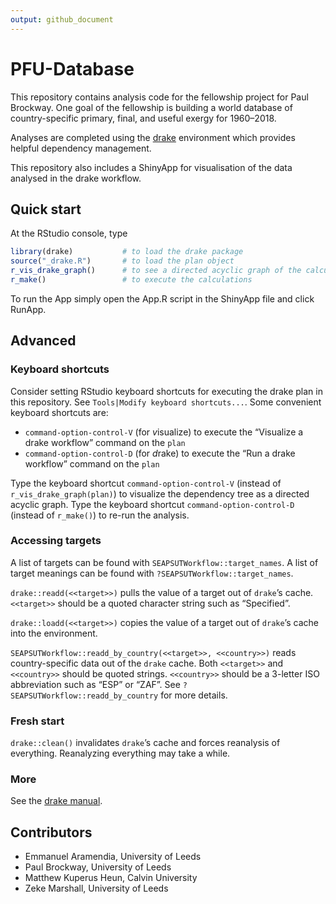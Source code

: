 ```yaml
---
output: github_document
---
```


<!-- *********** -->
<!-- Note: README.md is generated from README.Rmd.   -->
<!-- Be sure to edit README.Rmd and generate the README.md file by Cmd/Ctl-shift-K -->
<!-- *********** -->


# PFU-Database

This repository contains analysis code for the fellowship project for Paul Brockway.
One goal of the fellowship is building a world database of country-specific primary, final, and useful exergy 
for 1960--2018.

Analyses are completed using the [drake](https://github.com/ropensci/drake) environment
which provides helpful dependency management. 

This repository also includes a ShinyApp for visualisation of the data analysed in the drake workflow.

## Quick start

At the RStudio console, type

``` r
library(drake)           # to load the drake package   
source("_drake.R")       # to load the plan object
r_vis_drake_graph()      # to see a directed acyclic graph of the calculations that will take place   
r_make()                 # to execute the calculations
```

To run the App simply open the App.R script in the ShinyApp file and click RunApp.

## Advanced

### Keyboard shortcuts

Consider setting RStudio keyboard shortcuts for executing the drake plan in this repository.
See `Tools|Modify keyboard shortcuts...`.
Some convenient keyboard shortcuts are:

* `command-option-control-V` (for *v*isualize) to execute the "Visualize a drake workflow" command on the `plan`
* `command-option-control-D` (for *d*rake) to execute the "Run a drake workflow" command on the `plan`

Type the keyboard shortcut `command-option-control-V`
(instead of `r_vis_drake_graph(plan)`) 
to visualize the dependency tree as a directed acyclic graph.
Type the keyboard shortcut `command-option-control-D`
(instead of `r_make()`) to re-run the analysis.


### Accessing targets

A list of targets can be found with `SEAPSUTWorkflow::target_names`.
A list of target meanings can be found with `?SEAPSUTWorkflow::target_names`.

`drake::readd(<<target>>)` pulls the value of a target out of `drake`'s cache. 
`<<target>>` should be a quoted character string such as "Specified".

`drake::loadd(<<target>>)` copies the value of a target out of `drake`'s cache into the environment.

`SEAPSUTWorkflow::readd_by_country(<<target>>, <<country>>)` reads country-specific data out of the `drake` cache.
Both `<<target>>` and `<<country>>` should be quoted strings.
`<<country>>` should be a 3-letter ISO abbreviation such as "ESP" or "ZAF".
See `?SEAPSUTWorkflow::readd_by_country` for more details.


### Fresh start

`drake::clean()` invalidates `drake`'s cache and forces reanalysis of everything.
Reanalyzing everything may take a while.


### More

See the [drake manual](https://books.ropensci.org/drake/).


## Contributors

* Emmanuel Aramendia, University of Leeds
* Paul Brockway, University of Leeds
* Matthew Kuperus Heun, Calvin University
* Zeke Marshall, University of Leeds
